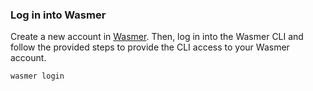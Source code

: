 ### Log in into Wasmer

Create a new account in [Wasmer](https://wasmer.io/signup).
Then, log in into the Wasmer CLI and follow the provided steps to provide
the CLI access to your Wasmer account.

```bash
wasmer login
```
